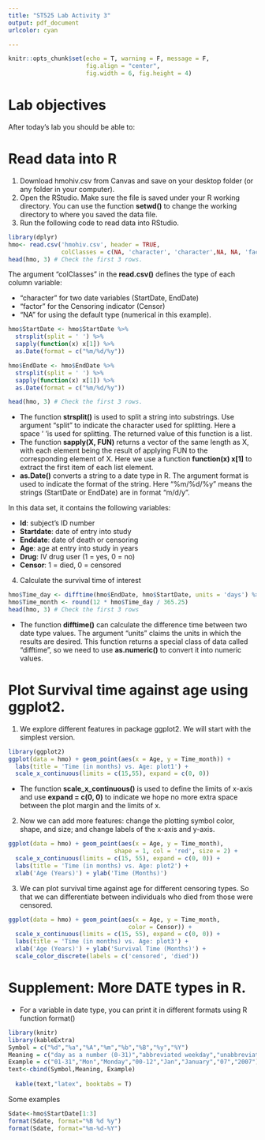 ```yaml
---
title: "ST525 Lab Activity 3"
output: pdf_document
urlcolor: cyan

---
```

```r
knitr::opts_chunk$set(echo = T, warning = F, message = F, 
                      fig.align = "center", 
                      fig.width = 6, fig.height = 4)
```

# Lab objectives

After today's lab you should be able to:
\begin{itemize}
\item Read survival data into SAS with different format for time variable.
\item Put survival data into correct structure for survival analysis.
\item Create enhanced graphs with ggplot2.
\end{itemize}

# Read data into R

1. Download hmohiv.csv from Canvas and save on your desktop folder (or any folder in your computer).
2. Open the RStudio. Make sure the file is saved under your R working directory. You can use the function __setwd()__ to change the working directory to where you saved the data file.
3. Run the following code to read data into RStudio.
```r
library(dplyr)
hmo<- read.csv('hmohiv.csv', header = TRUE, 
               colClasses = c(NA, 'character', 'character',NA, NA, 'factor'))
head(hmo, 3) # Check the first 3 rows.
```
The argument "colClasses" in the __read.csv()__ defines the type of each column variable:

* "character" for two date variables (StartDate, EndDate) 
* "factor" for the Censoring indicator (Censor)
* "NA" for using the default type (numerical in this example).

```r
hmo$StartDate <- hmo$StartDate %>% 
  strsplit(split = ' ') %>% 
  sapply(function(x) x[1]) %>% 
  as.Date(format = c("%m/%d/%y")) 

hmo$EndDate <- hmo$EndDate %>% 
  strsplit(split = ' ') %>% 
  sapply(function(x) x[1]) %>% 
  as.Date(format = c("%m/%d/%y")) 

head(hmo, 3) # Check the first 3 rows.
```

* The function __strsplit()__ is used to split a string into substrings. Use argument "split" to indicate the character used for splitting. Here a space ' 'is used for splitting.  The returned value of this function is a list.
* The function __sapply(X, FUN)__ returns a vector of the same length as X, with each element being the result of applying FUN to the corresponding element of X. Here we use a function __function(x) x[1]__ to extract the first item of each list element.
* __as.Date()__ converts a string to a date type in R. The argument format is used to indicate the format of the string. Here "%m/%d/%y" means the strings (StartDate or EndDate) are in format "m/d/y".



In this data set, it contains the following variables:

* __Id__: subject's ID number
* __Startdate__: date of entry into study
* __Enddate__: date of death or censoring
* __Age__: age at entry into study in years
* __Drug__: IV drug user (1 = yes, 0 = no)
* __Censor__: 1 = died, 0 = censored

4. Calculate the survival time of interest
```r
hmo$Time_day <- difftime(hmo$EndDate, hmo$StartDate, units = 'days') %>% as.numeric()
hmo$Time_month <- round(12 * hmo$Time_day / 365.25)
head(hmo, 3) # Check the first 3 rows
```
* The function __difftime()__ can calculate the difference time between two date type values. The argument "units" claims the units in which the results are desired. This function returns a special class of data called "difftime", so we need to use __as.numeric()__ to convert it into numeric values.

# Plot Survival time against age using ggplot2.
1. We explore different features in package ggplot2. We will start with the simplest version.

```r
library(ggplot2)
ggplot(data = hmo) + geom_point(aes(x = Age, y = Time_month)) +
  labs(title = 'Time (in months) vs. Age: plot1') +
  scale_x_continuous(limits = c(15,55), expand = c(0, 0))

```
* The function __scale_x_continuous()__ is used to define the limits of x-axis and use __expand = c(0, 0)__ to indicate we hope no more extra space between the plot margin and the limits of x.

2. Now we can add more features: change the plotting symbol color, shape, and size; and change labels of the x-axis and y-axis.

```r
ggplot(data = hmo) + geom_point(aes(x = Age, y = Time_month), 
                              shape = 1, col = 'red', size = 2) +
  scale_x_continuous(limits = c(15, 55), expand = c(0, 0)) +
  labs(title = 'Time (in months) vs. Age: plot2') +
  xlab('Age (Years)') + ylab('Time (Months)')
```

3. We can plot survival time against age for different censoring types. So that we can differentiate between individuals who died from those were censored.

```r
ggplot(data = hmo) + geom_point(aes(x = Age, y = Time_month, 
                                  color = Censor)) +
  scale_x_continuous(limits = c(15, 55), expand = c(0, 0)) +
  labs(title = 'Time (in months) vs. Age: plot3') +
  xlab('Age (Years)') + ylab('Survival Time (Months)') +
  scale_color_discrete(labels = c('censored', 'died'))
```

# Supplement: More DATE types in R.

* For a variable in date type, you can print it in different formats using R function format()

```r
library(knitr)
library(kableExtra)
Symbol = c("%d","%a","%A","%m","%b","%B","%y","%Y")
Meaning = c("day as a number (0-31)","abbreviated weekday","unabbreviated weekday","month (00-12)","abbreviated month","unabbreviated month","2-digit year","4-digit year")
Example = c("01-31","Mon","Monday","00-12","Jan","January","07","2007")
text<-cbind(Symbol,Meaning, Example) 
                
  kable(text,"latex", booktabs = T)
```


Some examples

```r
Sdate<-hmo$StartDate[1:3]
format(Sdate, format="%B %d %y")
format(Sdate, format="%m-%d-%Y")
```


